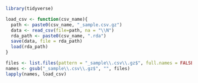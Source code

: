 ```r

library(tidyverse)

load_csv <- function(csv_name){
  path <- paste0(csv_name, "_sample.csv.gz")
  data <- read_csv(file=path, na = "\\N")
  rda_path <- paste0(csv_name, ".rda")
  save(data, file = rda_path)
  load(rda_path)
}

files <- list.files(pattern = "_sample\\.csv\\.gz$", full.names = FALSE)
names <- gsub("_sample\\.csv\\.gz$", "", files)
lapply(names, load_csv)
```